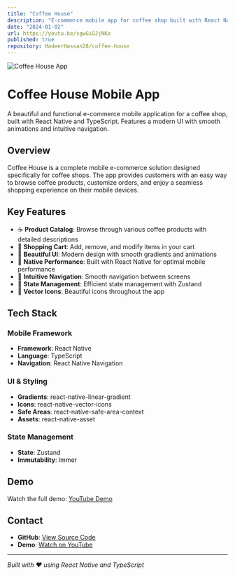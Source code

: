 ```yaml
---
title: "Coffee House"
description: "E-commerce mobile app for coffee shop built with React Native"
date: "2024-01-02"
url: https://youtu.be/sgwGiGJjNKo
published: true
repository: HadeerHassan28/coffee-house
---
```


![Coffee House App](/project-imges/CoffeeApp.png)

# Coffee House Mobile App

A beautiful and functional e-commerce mobile application for a coffee shop, built with React Native and TypeScript. Features a modern UI with smooth animations and intuitive navigation.

## Overview

Coffee House is a complete mobile e-commerce solution designed specifically for coffee shops. The app provides customers with an easy way to browse coffee products, customize orders, and enjoy a seamless shopping experience on their mobile devices.

## Key Features

- ☕ **Product Catalog**: Browse through various coffee products with detailed descriptions
- 🛒 **Shopping Cart**: Add, remove, and modify items in your cart
- 🎨 **Beautiful UI**: Modern design with smooth gradients and animations
- 📱 **Native Performance**: Built with React Native for optimal mobile performance
- 🧭 **Intuitive Navigation**: Smooth navigation between screens
- 🔄 **State Management**: Efficient state management with Zustand
- 🎯 **Vector Icons**: Beautiful icons throughout the app

## Tech Stack

### Mobile Framework
- **Framework**: React Native
- **Language**: TypeScript
- **Navigation**: React Native Navigation

### UI & Styling
- **Gradients**: react-native-linear-gradient
- **Icons**: react-native-vector-icons
- **Safe Areas**: react-native-safe-area-context
- **Assets**: react-native-asset

### State Management
- **State**: Zustand
- **Immutability**: Immer

## Demo

Watch the full demo: [YouTube Demo](https://youtu.be/sgwGiGJjNKo)

## Contact

- **GitHub**: [View Source Code](http://rb.gy/sh5f5z)
- **Demo**: [Watch on YouTube](https://youtu.be/sgwGiGJjNKo)

---

*Built with ❤️ using React Native and TypeScript*